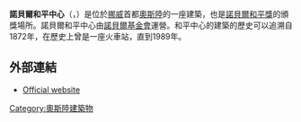 {{Infobox building
|name          =諾貝爾和平中心
|caption       = 諾貝爾和平中心
|native_name   = Nobel Peace Center}
|image         = Nobel_Peace_Center_20180729.jpg
|imagesize     = 300px
|established   = 1872年
|location      = {{NOR}}[[奥斯陆|奥斯陆]]
|type          = 
|collection    =
|visitors      = 
|director      = 
|curator       = 
|website       = [http://palazzoducale.visitmuve.it/ palazzoducale.visitmuve.it]
}}
'''諾貝爾和平中心'''（{{lang-en|Nobel Peace Center}}，{{lang-no|Nobels Fredssenter}}）是位於[[挪威|挪威]]首都[[奧斯陸|奧斯陸]]的一座建築，也是[[諾貝爾和平獎|諾貝爾和平獎]]的頒獎場所。諾貝爾和平中心由[[諾貝爾基金會|諾貝爾基金會]]運營。和平中心的建築的歷史可以追溯自1872年，在歷史上曾是一座火車站，直到1989年。

==外部連結==
{{Commons category|Nobel Peace Center}}
*[http://www.nobelpeacecenter.org/?1=1/ Official website]{{Wayback|url=http://www.nobelpeacecenter.org/?1=1%2F |date=20160317083042 }}
{{Coord|59|54|41.34|N|10|43|49.73|E|type:landmark|display=title}}

[[Category:奧斯陸建築物|Category:奧斯陸建築物]]